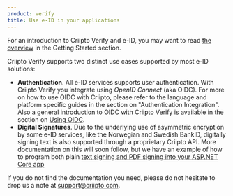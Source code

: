 ```yaml
---
product: verify
title: Use e-ID in your applications
---
```



For an introduction to Criipto Verify and e-ID, you may want to read [the overview](/verify/getting-started/overview) in the Getting Started section.

Criipto Verify supports two distinct use cases supported by most e-ID solutions:

- **Authentication**. All e-ID services supports user authentication. With Criipto Verify you integrate using *OpenID Connect* (aka OIDC). For more on how to use OIDC with Criipto, please refer to the language and platform specific guides in the section on "Authentication Integration". Also a general introduction to OIDC with Criipto Verify is available in the section on [Using OIDC](/verify/getting-started/oidc-intro).
- **Digital Signatures**. Due to the underlying use of asymmetric encryption by some e-ID services, like the Norwegian and Swedish BankID, digitally signing text is also supported through a proprietary Criipto API. More documentation on this will soon follow, but we have an example of how to program both plain [text signing and PDF signing into your ASP.NET Core app](/verify/signatures/dotnet-core-v3)

If you do not find the documentation you need, please do not hesitate to drop us a note at [support@criipto.com](mailto:support@criipto.com).